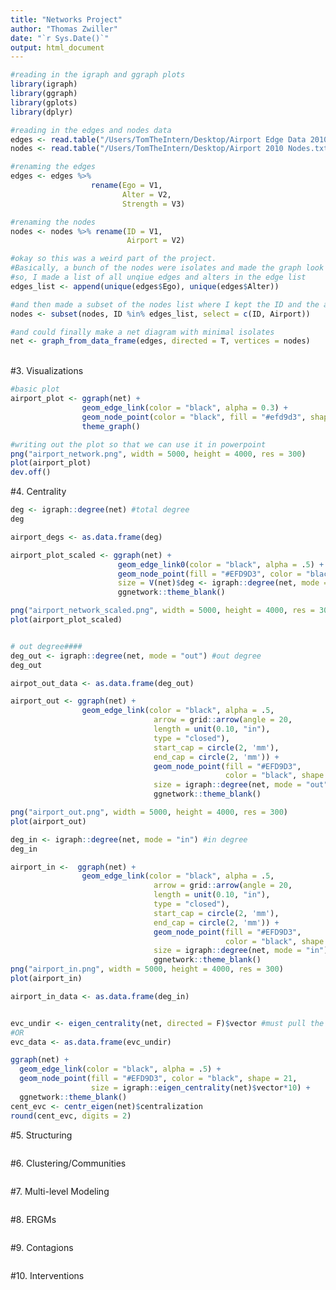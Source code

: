 ```yaml
---
title: "Networks Project"
author: "Thomas Zwiller"
date: "`r Sys.Date()`"
output: html_document
---
```


```r
#reading in the igraph and ggraph plots
library(igraph)
library(ggraph)
library(gplots)
library(dplyr)
```

```r
#reading in the edges and nodes data
edges <- read.table("/Users/TomTheIntern/Desktop/Airport Edge Data 2010.txt")
nodes <- read.table("/Users/TomTheIntern/Desktop/Airport 2010 Nodes.txt")

#renaming the edges
edges <- edges %>% 
                  rename(Ego = V1,
                         Alter = V2,
                         Strength = V3)

#renaming the nodes
nodes <- nodes %>% rename(ID = V1,
                          Airport = V2)

#okay so this was a weird part of the project. 
#Basically, a bunch of the nodes were isolates and made the graph look really clunky
#so, I made a list of all unqiue edges and alters in the edge list
edges_list <- append(unique(edges$Ego), unique(edges$Alter))

#and then made a subset of the nodes list where I kept the ID and the airport
nodes <- subset(nodes, ID %in% edges_list, select = c(ID, Airport))

#and could finally make a net diagram with minimal isolates
net <- graph_from_data_frame(edges, directed = T, vertices = nodes)
```
<br>
#3. Visualizations
```r
#basic plot
airport_plot <- ggraph(net) +
                geom_edge_link(color = "black", alpha = 0.3) +
                geom_node_point(color = "black", fill = "#efd9d3", shape = 21) +
                theme_graph()

#writing out the plot so that we can use it in powerpoint
png("airport_network.png", width = 5000, height = 4000, res = 300)
plot(airport_plot)
dev.off()
```

#4. Centrality
```r
deg <- igraph::degree(net) #total degree
deg 

airport_degs <- as.data.frame(deg)

airport_plot_scaled <- ggraph(net) + 
                        geom_edge_link0(color = "black", alpha = .5) +
                        geom_node_point(fill = "#EFD9D3", color = "black", shape = 21, 
                        size = V(net)$deg <- igraph::degree(net, mode = "all") / 50) + #node size is now based on degree rather than a number of your choosing
                        ggnetwork::theme_blank()

png("airport_network_scaled.png", width = 5000, height = 4000, res = 300)
plot(airport_plot_scaled)


# out degree####
deg_out <- igraph::degree(net, mode = "out") #out degree
deg_out

airpot_out_data <- as.data.frame(deg_out)

airport_out <- ggraph(net) + 
                geom_edge_link(color = "black", alpha = .5,
                                arrow = grid::arrow(angle = 20,
                                length = unit(0.10, "in"),
                                type = "closed"), 
                                start_cap = circle(2, 'mm'),
                                end_cap = circle(2, 'mm')) +
                                geom_node_point(fill = "#EFD9D3", 
                                                color = "black", shape = 21, 
                                size = igraph::degree(net, mode = "out")) +
                                ggnetwork::theme_blank()

png("airport_out.png", width = 5000, height = 4000, res = 300)
plot(airport_out)

deg_in <- igraph::degree(net, mode = "in") #in degree
deg_in

airport_in <-  ggraph(net) + 
                geom_edge_link(color = "black", alpha = .5,
                                arrow = grid::arrow(angle = 20,
                                length = unit(0.10, "in"),
                                type = "closed"), 
                                start_cap = circle(2, 'mm'),
                                end_cap = circle(2, 'mm')) +
                                geom_node_point(fill = "#EFD9D3", 
                                                color = "black", shape = 21, 
                                size = igraph::degree(net, mode = "in")) +
                                ggnetwork::theme_blank()
png("airport_in.png", width = 5000, height = 4000, res = 300)
plot(airport_in)

airport_in_data <- as.data.frame(deg_in)


evc_undir <- eigen_centrality(net, directed = F)$vector #must pull the vector
#OR
evc_data <- as.data.frame(evc_undir)

ggraph(net) + 
  geom_edge_link(color = "black", alpha = .5) +
  geom_node_point(fill = "#EFD9D3", color = "black", shape = 21, 
                  size = igraph::eigen_centrality(net)$vector*10) +
  ggnetwork::theme_blank()
cent_evc <- centr_eigen(net)$centralization
round(cent_evc, digits = 2)
```

#5. Structuring
```r

```

#6. Clustering/Communities
```r

```

#7. Multi-level Modeling
```r

```

#8. ERGMs
```r

```

#9. Contagions
```r

```

#10. Interventions
```r

```




<br>
<br>
<br>
